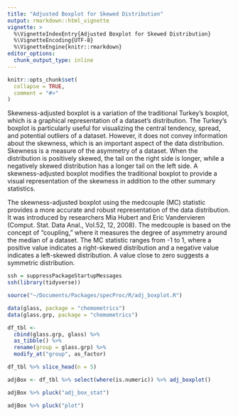 ```yaml
---
title: "Adjusted Boxplot for Skewed Distribution"
output: rmarkdown::html_vignette
vignette: >
  %\VignetteIndexEntry{Adjusted Boxplot for Skewed Distribution}
  %\VignetteEncoding{UTF-8}
  %\VignetteEngine{knitr::rmarkdown}
editor_options: 
  chunk_output_type: inline
---
```


```r
knitr::opts_chunk$set(
  collapse = TRUE,
  comment = "#>"
)
```

Skewness-adjusted boxplot is a variation of the traditional Turkey’s boxplot, which is a graphical representation of a dataset's distribution. The Turkey’s boxplot is particularly useful for visualizing the central tendency, spread, and potential outliers of a dataset. However, it does not convey information about the skewness, which is an important aspect of the data distribution. Skewness is a measure of the asymmetry of a dataset. When the distribution is positively skewed, the tail on the right side is longer, while a negatively skewed distribution has a longer tail on the left side. A skewness-adjusted boxplot modifies the traditional boxplot to provide a visual representation of the skewness in addition to the other summary statistics.

The skewness-adjusted boxplot using the medcouple (MC) statistic provides a more accurate and robust representation of the data distribution. It was introduced by researchers Mia Hubert and Eric Vandervieren (Comput. Stat. Data Anal., Vol.52, 12, 2008). The medcouple is based on the concept of "coupling," where it measures the degree of asymmetry around the median of a dataset. The MC statistic ranges from -1 to 1, where a positive value indicates a right-skewed distribution and a negative value indicates a left-skewed distribution. A value close to zero suggests a symmetric distribution.

```r
ssh = suppressPackageStartupMessages
ssh(library(tidyverse))
```

```r
source("~/Documents/Packages/specProc/R/adj_boxplot.R")
```

```r
data(glass, package = "chemometrics")
data(glass.grp, package = "chemometrics")
```

```r
df_tbl <-
  cbind(glass.grp, glass) %>%
  as_tibble() %>%
  rename(group = glass.grp) %>%
  modify_at("group", as_factor)
```

```r
df_tbl %>% slice_head(n = 5)
```

```r
adjBox <- df_tbl %>% select(where(is.numeric)) %>% adj_boxplot()
```

```r
adjBox %>% pluck("adj_box_stat")
```

```r
adjBox %>% pluck("plot")
```

